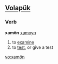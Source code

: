 ==[[Volapük]]==

===Verb===
'''xamön''' 
[[xamoyn]]

# to [[examine]]
# to [[test]], or give a test

[[vo:xamön]]